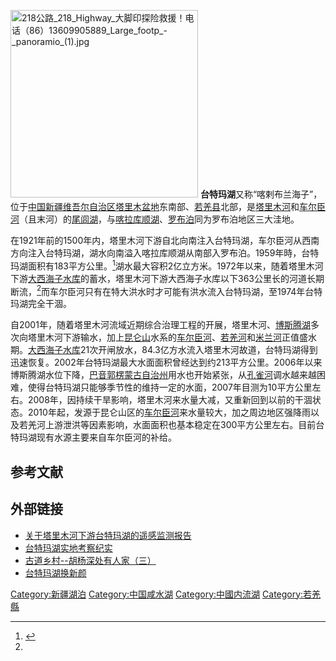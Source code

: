 {{Location map|China Xinjiang Bayingolin |relief=yes |width=250 |caption=台特瑪湖在新疆的位置}}
[[File:218公路_218_Highway_大脚印探险救援！电话（86）13609905889_Large_footp_-_panoramio_(1).jpg|300px]]
'''台特玛湖'''又称“喀剌布兰海子”，位于[[中国|中国]][[新疆维吾尔自治区|新疆维吾尔自治区]][[塔里木盆地|塔里木盆地]]东南部、[[若羌县|若羌县]]北部，是[[塔里木河|塔里木河]]和[[车尔臣河|车尔臣河]]（且末河）的[[内流湖|尾闾湖]]，与[[喀拉库顺湖|喀拉库顺湖]]、[[罗布泊|罗布泊]]同为罗布泊地区三大洼地。

在1921年前的1500年内，塔里木河下游自北向南注入台特玛湖，车尔臣河从西南方向注入台特玛湖，湖水向南溢入喀拉库顺湖从南部入罗布泊。1959年時，台特玛湖面积有183平方公里。<ref name="xh20171103">{{Cite web|url=http://www.xj.xinhuanet.com/2017-11/03/c_1121900745.htm|title=从消失到重现，台特玛湖的前世今生|accessdate=|author=|date=2017-11-03|publisher=|archiveurl=https://web.archive.org/web/20171115203803/http://www.xj.xinhuanet.com/2017-11/03/c_1121900745.htm|archivedate=2017-11-15|website=新華網|dead-url=no}}</ref>湖水最大容积2亿立方米。1972年以来，随着塔里木河下游[[大西海子水库|大西海子水库]]的蓄水，塔里木河下游大西海子水库以下363公里长的河道长期断流，<ref name=xh20171103/>而车尔臣河只有在特大洪水时才可能有洪水流入台特玛湖，至1974年台特玛湖完全干涸。

自2001年，随着塔里木河流域近期综合治理工程的开展，塔里木河、[[博斯腾湖|博斯腾湖]]多次向塔里木河下游输水，加上[[昆仑山|昆仑山]]水系的[[车尔臣河|车尔臣河]]、[[若羌河|若羌河]]和[[米兰河|米兰河]]正值盛水期。[[大西海子水库|大西海子水库]]21次开闸放水，84.3亿方水流入塔里木河故道，台特玛湖得到迅速恢复。2002年台特玛湖最大水面面积曾经达到约213平方公里。2006年以来博斯腾湖水位下降，[[巴音郭楞蒙古自治州|巴音郭楞蒙古自治州]]用水也开始紧张，从[[孔雀河|孔雀河]]调水越来越困难，使得台特玛湖只能够季节性的维持一定的水面，2007年目测为10平方公里左右。2008年，因持续干旱影响，塔里木河来水量大减，又重新回到以前的干涸状态。2010年起，发源于昆仑山区的[[车尔臣河|车尔臣河]]来水量较大，加之周边地区强降雨以及若羌河上游泄洪等因素影响，水面面积也基本稳定在300平方公里左右。目前台特玛湖现有水源主要来自车尔臣河的补给。
==参考文献==
{{Reflist}}

==外部链接==
*[http://www.iwhr.org/News_View.asp?NewsID=605 关于塔里木河下游台特玛湖的遥感监测报告 ]{{dead link|date=2017年12月 |bot=InternetArchiveBot |fix-attempted=yes }}
*[http://uqrmc.cma.gov.cn/avow/DisplayContent.aspx?Number=5411 台特玛湖实地考察纪实]{{dead link|date=2017年12月 |bot=InternetArchiveBot |fix-attempted=yes }}
*[http://cctv.com/geography/special/C12906/20040910/101708.shtml 古道乡村--胡杨深处有人家（三）]{{Wayback|url=http://cctv.com/geography/special/C12906/20040910/101708.shtml |date=20190808230835 }}
*[http://www.xjbz.gov.cn/Item/135955.aspx 台特玛湖换新颜]{{Wayback|url=http://www.xjbz.gov.cn/Item/135955.aspx |date=20190809130124 }}

{{coord|39|21|36|N|88|29|25|E|display=title|scale:100000}}
{{DEFAULTSORT:T}}
[[Category:新疆湖泊|Category:新疆湖泊]]
[[Category:中国咸水湖|Category:中国咸水湖]]
[[Category:中國内流湖|Category:中國内流湖]]
[[Category:若羌縣|Category:若羌縣]]